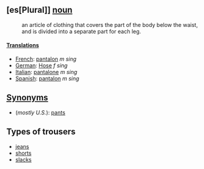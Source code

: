 ==[es[Plural]] [[noun]]==
:an article of clothing that covers the part of the body below the waist, and is divided into a separate part for each leg.

====[[Translation]]s====
*[[French]]: [[pantalon]] ''m sing''
*[[German]]: [[Hose]] ''f sing''
*[[Italian]]: [[pantalone]] ''m sing''
*[[Spanish]]: [[pantalon]] ''m sing''

==[[Synonym]]s==
*(''mostly U.S.''): [[pants]]

==Types of trousers==
*[[jeans]]
*[[shorts]]
*[[slacks]]